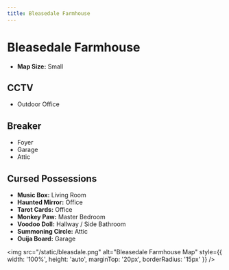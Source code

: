 ```yaml
---
title: Bleasedale Farmhouse
---
```


# Bleasedale Farmhouse

- **Map Size:** Small

## CCTV

- Outdoor Office

## Breaker

- Foyer
- Garage
- Attic

## Cursed Possessions

- **Music Box:** Living Room
- **Haunted Mirror:** Office
- **Tarot Cards:** Office
- **Monkey Paw:** Master Bedroom
- **Voodoo Doll:** Hallway / Side Bathroom
- **Summoning Circle:** Attic
- **Ouija Board:** Garage

<img src="/static/bleasdale.png" alt="Bleasedale Farmhouse Map" style={{ width: '100%', height: 'auto', marginTop: '20px', borderRadius: '15px' }} />